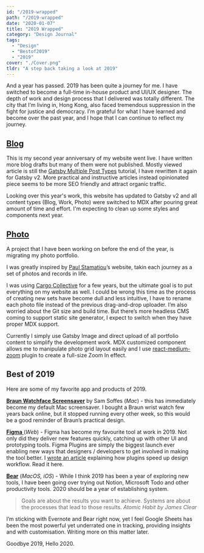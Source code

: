 ```yaml
---
id: "/2019-wrapped"
path: "/2019-wrapped"
date: "2020-01-07"
title: "2019 Wrapped"
category: "Design Journal"
tags:
  - "Design"
  - "Bestof2019"
  - "2019"
cover: "./Cover.png"
tldr: "A step back taking a look at 2019"
---
```


And a year has passed. 2019 has been quite a journey for me. I have switched to become a full-time in-house product and UI/UX designer. The depth of work and design process that I delivered was totally different. The city that I’m living in, Hong Kong, also faced tremendous suppression in the fight for justice and democracy. I’m grateful for what I have learned and become over the past year, and I hope that I can continue to reflect my journey. 

## [Blog](http://www.desktopofsamuel.com/blog)
This is my second year anniversary of my website went live. I have written more blog drafts but many of them were not published. Mostly viewed article is still the [Gatsby Multiple Post Types](https://desktopofsamuel.com/gatsby-website-with-multiple-post-types) tutorial, I have rewritten it again for Gatsby v2. More practical and instructive articles instead opinionated piece seems to be more SEO friendly and attract organic traffic.

Looking over this year's work, this website has updated to Gatsby v2 and all content types (Blog, Work, Photo) were switched to MDX after pouring great amount of time and effort. I'm expecting to clean up some styles and components next year.

## [Photo](http://www.desktopofsamuel.com/photo)
A project that I have been working on before the end of the year, is migrating my photo portfolio.

I was greatly inspired by [Paul Stamatiou](https://paulstamatiou.com/photos/)’s website, takin each journey as a set of photos and records in life. 

I was using [Cargo Collective](http://cargocollective.com/) for a few years, but the ultimate goal is to put everything on my website as well. I could be wrong this time as the process of creating new sets have become dull and less intuitive, I have to rename each photo file instead of the previous drag-and-drop uploader. I’m also worried about the Git size and build time. But there’s more headless CMS coming to support static site generator, I expect to switch when they have proper MDX support. 

Currently I simply use Gatsby Image and direct upload of all portfolio content to simplify the development work. MDX customized component allows me to manipulate photo grid layout easily and I use [react-medium-zoom](https://www.npmjs.com/package/react-medium-zoom) plugin to create a full-size Zoom In effect. 

## Best of 2019

Here are some of my favorite app and products of 2019.

[**Braun Watchface Screensaver**](https://github.com/soffes/Clock.saver?ref=desktopofsamuel) by Sam Soffes (*Mac*) - this has immediately become my default Mac screensaver. I bought a Braun wrist watch few years back online, but it stopped running every other week, so this would be a good reminder of Braun’s practical design.

[**Figma** ](www.figma.com)(*Web*) - Figma has become my favourite tool at work in 2019. Not only did they deliver new features quickly, catching up with other UI and prototyping tools. Figma Plugins are simply the biggest launch ever enabling new ways that designers / developers to get involved in making the tool better. I [wrote an article](https://desktopofsamuel.com/thanks-to-figma-plugins-automated-work-spares-more-time-for-design) explaining how plugins speed up design workflow. Read it here. 

[**Bear**](https://bear.app/) (*MacOS, iOS*) - While I think 2019 has been a year of exploring new tools, I have been going over trying out Notion, Microsoft Todo and other productivity tools. 2020 should be a year of establishing system.

>Goals are about the results you want to achieve. Systems are about the processes that lead to those results.
<cite>Atomic Habit by James Clear</cite>

I’m sticking with Evernote and Bear right now, yet I feel Google Sheets has been the most powerful yet underrated one in tracking, providing insights and with customisation. Writing more on this matter later.

Goodbye 2019, Hello 2020.
